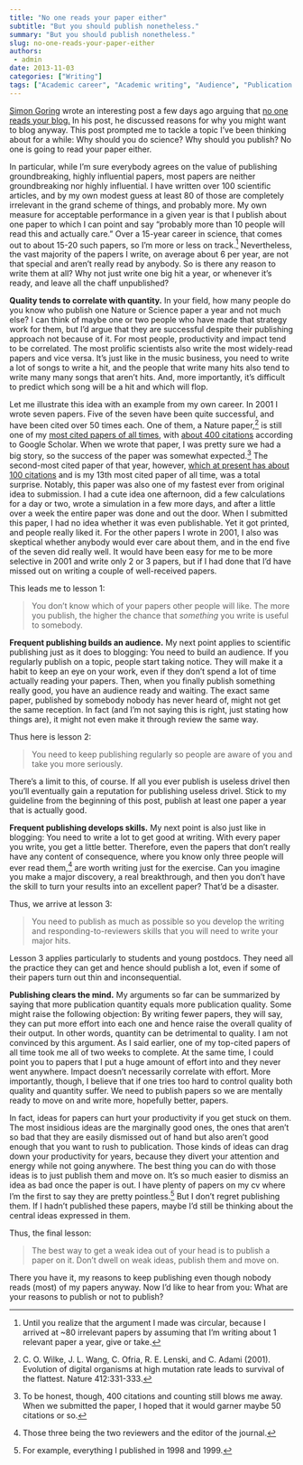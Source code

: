 ```yaml
---
title: "No one reads your paper either"
subtitle: "But you should publish nonetheless."
summary: "But you should publish nonetheless."
slug: no-one-reads-your-paper-either
authors:
 - admin
date: 2013-11-03
categories: ["Writing"]
tags: ["Academic career", "Academic writing", "Audience", "Publication quality", "Publication quantity"]
---
```

[Simon Goring](http://downwithtime.wordpress.com/) wrote an interesting post a few days ago arguing that [no one reads your blog.](http://downwithtime.wordpress.com/2013/10/29/no-one-reads-your-blog-reflections-on-the-middling-bottom/) In his post, he discussed reasons for why you might want to blog anyway. This post prompted me to tackle a topic I’ve been thinking about for a while: Why should you do science? Why should you publish? No one is going to read your paper either.

In particular, while I’m sure everybody agrees on the value of publishing groundbreaking, highly influential papers, most papers are neither groundbreaking nor highly influential. I have written over 100 scientific articles, and by my own modest guess at least 80 of those are completely irrelevant in the grand scheme of things, and probably more. My own measure for acceptable performance in a given year is that I publish about one paper to which I can point and say “probably more than 10 people will read this and actually care.” Over a 15-year career in science, that comes out to about 15-20 such papers, so I’m more or less on track.[^1] Nevertheless, the vast majority of the papers I write, on average about 6 per year, are not that special and aren’t really read by anybody. So is there any reason to write them at all? Why not just write one big hit a year, or whenever it’s ready, and leave all the chaff unpublished?

[^1]: Until you realize that the argument I made was circular, because I arrived at ~80 irrelevant papers by assuming that I’m writing about 1 relevant paper a year, give or take.


**Quality tends to correlate with quantity.** In your field, how many people do you know who publish one Nature or Science paper a year and not much else? I can think of maybe one or two people who have made that strategy work for them, but I’d argue that they are successful despite their publishing approach not because of it. For most people, productivity and impact tend to be correlated. The most prolific scientists also write the most widely-read papers and vice versa. It’s just like in the music business, you need to write a lot of songs to write a hit, and the people that write many hits also tend to write many many songs that aren’t hits. And, more importantly, it’s difficult to predict which song will be a hit and which will flop.

Let me illustrate this idea with an example from my own career. In 2001 I wrote seven papers. Five of the seven have been quite successful, and have been cited over 50 times each. One of them, a Nature paper,[^2] is still one of my [most cited papers of all times](http://scholar.google.com/citations?user=Nc8U6E4AAAAJ), with [about 400 citations](http://scholar.google.com/citations?view_op=view_citation&user=Nc8U6E4AAAAJ&citation_for_view=Nc8U6E4AAAAJ:u5HHmVD_uO8C) according to Google Scholar. When we wrote that paper, I was pretty sure we had a big story, so the success of the paper was somewhat expected.[^3] The second-most cited paper of that year, however, [which at present has about 100 citations](http://scholar.google.com/citations?view_op=view_citation&citation_for_view=Nc8U6E4AAAAJ:Tyk-4Ss8FVUC) and is my 13th most cited paper of all time, was a total surprise. Notably, this paper was also one of my fastest ever from original idea to submission. I had a cute idea one afternoon, did a few calculations for a day or two, wrote a simulation in a few more days, and after a little over a week the entire paper was done and out the door. When I submitted this paper, I had no idea whether it was even publishable. Yet it got printed, and people really liked it. For the other papers I wrote in 2001, I also was skeptical whether anybody would ever care about them, and in the end five of the seven did really well. It would have been easy for me to be more selective in 2001 and write only 2 or 3 papers, but if I had done that I’d have missed out on writing a couple of well-received papers.

[^2]: C. O. Wilke, J. L. Wang, C. Ofria, R. E. Lenski, and C. Adami (2001). Evolution of digital organisms at high mutation rate leads to survival of the flattest. Nature 412:331-333.

[^3]: To be honest, though, 400 citations and counting still blows me away. When we submitted the paper, I hoped that it would garner maybe 50 citations or so.


This leads me to lesson 1:

> You don’t know which of your papers other people will like. The more you publish, the higher the chance that *something* you write is useful to somebody.

**Frequent publishing builds an audience.** My next point applies to scientific publishing just as it does to blogging: You need to build an audience. If you regularly publish on a topic, people start taking notice. They will make it a habit to keep an eye on your work, even if they don’t spend a lot of time actually reading your papers. Then, when you finally publish something really good, you have an audience ready and waiting. The exact same paper, published by somebody nobody has never heard of, might not get the same reception. In fact (and I’m not saying this is right, just stating how things are), it might not even make it through review the same way. 

Thus here is lesson 2:

> You need to keep publishing regularly so people are aware of you and take you more seriously.

There’s a limit to this, of course. If all you ever publish is useless drivel then you’ll eventually gain a reputation for publishing useless drivel. Stick to my guideline from the beginning of this post, publish at least one paper a year that is actually good.

**Frequent publishing develops skills.** My next point is also just like in blogging: You need to write a lot to get good at writing. With every paper you write, you get a little better. Therefore, even the papers that don’t really have any content of consequence, where you know only three people will ever read them,[^4] are worth writing just for the exercise. Can you imagine you make a major discovery, a real breakthrough, and then you don’t have the skill to turn your results into an excellent paper? That’d be a disaster.

[^4]: Those three being the two reviewers and the editor of the journal.


Thus, we arrive at lesson 3:

> You need to publish as much as possible so you develop the writing and responding-to-reviewers skills that you will need to write your major hits.

Lesson 3 applies particularly to students and young postdocs. They need all the practice they can get and hence should publish a lot, even if some of their papers turn out thin and inconsequential. 

**Publishing clears the mind.** My arguments so far can be summarized by saying that more publication quantity equals more publication quality. Some might raise the following objection: By writing fewer papers, they will say, they can put more effort into each one and hence raise the overall quality of their output. In other words, quantity can be detrimental to quality. I am not convinced by this argument. As I said earlier, one of my top-cited papers of all time took me all of two weeks to complete. At the same time, I could point you to papers that I put a huge amount of effort into and they never went anywhere. Impact doesn’t necessarily correlate with effort. More importantly, though, I believe that if one tries too hard to control quality both quality and quantity suffer. We need to publish papers so we are mentally ready to move on and write more, hopefully better, papers.

In fact, ideas for papers can hurt your productivity if you get stuck on them. The most insidious ideas are the marginally good ones, the ones that aren’t so bad that they are easily dismissed out of hand but also aren’t good enough that you want to rush to publication. Those kinds of ideas can drag down your productivity for years, because they divert your attention and energy while not going anywhere. The best thing you can do with those ideas is to just publish them and move on. It’s so much easier to dismiss an idea as bad once the paper is out. I have plenty of papers on my cv where I’m the first to say they are pretty pointless.[^5] But I don’t regret publishing them. If I hadn’t published these papers, maybe I’d still be thinking about the central ideas expressed in them.

[^5]: For example, everything I published in 1998 and 1999.

Thus, the final lesson:

> The best way to get a weak idea out of your head is to publish a paper on it. Don’t dwell on weak ideas, publish them and move on.

There you have it, my reasons to keep publishing even though nobody reads (most) of my papers anyway. Now I’d like to hear from you: What are your reasons to publish or not to publish?

